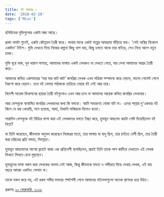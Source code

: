 ```yaml
---
title: বই বাজারঃ ১
date: '2018-02-20'
tags: ['Misc']
---
```



হলিউডের মুভিগুলোর একটা মজা আছে।

 

প্রথম নামটা শুনেই, একটা কৌতূহল তৈরী করে। মাথায় মাঝে একটা গল্পের আবছায়া দাঁড়িয়ে যায়। 'সেই অস্থির বিকেলে একদিন' টাইপ। মুভি দেখতে গিয়ে নিজের কল্পনা কিছু খাপ খায়, কিছু চলতে থাকে তার বাইরে, সেও নিয়ে আসে নতুন চমক।

 

মুভি দূরে থাক, খুব খারাপ লাগছে, আমাদের ভাষায় একটা লেখকও না দেখতে পেয়ে, যার লেখা আমাদের আগ্রহ তৈরী করে।

 

আমাদের কথিত একসময়ের 'মার মার কাট কাট' জনপ্রিয় লেখক এখন পত্রিকা সম্পাদনা করে বেড়ান, ভালো পেমেন্ট পেলে টকশো করে বেড়ান। তবে বই মেলায় পাঠককে তাড়িয়ে নেয়ার বই নেই আর তার।

 

বিদেশী সায়েন্স ফিকশনের ছায়ার তৈরী বইগুলোও এখন আর চলে না আমাদের আরেক কথিত জনপ্রিয় লেখকের।

 

আর ফেসবুকে স্বঘোষিত জনপ্রিয় লেখকদের কথা কি বলবো। আমি সাধারণত বোকা বনি না। এদের পাল্লায় দু'একবার বই কিনে যে ধরা খেয়েছি, মনে হয়েছে, আহা, টাকাটা ফকিরকে দিলেও হতো।

 

সারাদিন ফেসবুকে বই বিক্রির ধান্দা করা এই লেখকদের বলতে ইচ্ছা করে, হুমায়ূন আহমেদ কয়টা পোষ্ট দিয়েছিলেন বই নিয়ে?

 

যা তিনি করেছেন, জীবনকে অনুভব করেছেন নিজেরর মতো, তার ভাষায় যা যাদু ছিল, তার চাইতে বেশী ছিল, তার তৈরী করা চরিত্রের প্রতি মমতা, নিমগ্নতা।

 

হুমায়ূন আহমেদের পাশের ফ্ল্যাটে থাকা এক প্রতিবেশী বলেছিলেন, প্রায়ই তিনি তাকে পাশ কাটিয়ে দেখতেন এই লেখক লিখতে লিখতে চোখ মুছছেন।

 

হুমায়ূনের ভাষা নকল করা লেখকের অভাব নেই আজ, কিন্তু জীবনকে মমতা ও গভীরতা দিয়ে দেখার লেখক, এই কয় বছরে আমরা একটাও পেলাম না।

 

তাকে নকল করে নয়, এই রকম গভীর মমতার শব্দশৈলী পেলে আমাদের বইমেলাগুলো অনেক প্রাণবন্ত হয়ে উঠত।

 

প্রকাশঃ [২০ ফেব্রুয়ারি, ২০১৮](https://www.facebook.com/ashraful.alam/posts/10155043812285583)